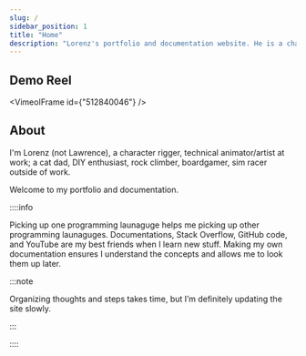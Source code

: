 ```yaml
---
slug: /
sidebar_position: 1
title: "Home"
description: "Lorenz's portfolio and documentation website. He is a character rigger, technical animator/artist, DIY enthusiast, boardgamer, sim racer."
---
```



## Demo Reel

<VimeoIFrame id={"512840046"} />

## About

I'm Lorenz (not Lawrence), a character rigger, technical animator/artist at work; 
a cat dad, DIY enthusiast, rock climber, boardgamer, sim racer outside of work. 

Welcome to my portfolio and documentation.

::::info

Picking up one programming launaguge helps me picking up other programming launaguges.
Documentations, Stack Overflow, GitHub code, and YouTube are my best friends when I learn new stuff.
Making my own documentation ensures I understand the concepts and allows me to look them up later.

:::note

Organizing thoughts and steps takes time, but I’m definitely updating the site slowly.

:::

::::